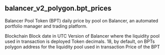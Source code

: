 ## balancer_v2_polygon.bpt_prices 
Balancer Pool Token (BPT) daily price by pool on Balancer, an automated portfolio manager and trading platform.


<ParamField path="blockchain">
Blockchain
</ParamField>
<ParamField path="day">
Block date in UTC
</ParamField>
<ParamField path="version">
Version of Balancer where the liquidity pool used in transaction is deployed
</ParamField>
<ParamField path="decimals">
Token decimals. 18, by default, on BPTs
</ParamField>
<ParamField path="contract_address">
polygon address for the liquidity pool used in transaction
</ParamField>
<ParamField path="bpt_price">
Price of the BPT
</ParamField>
